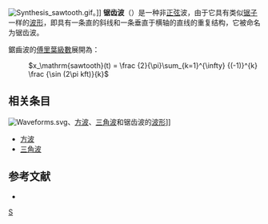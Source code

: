 {{expand language|1=en|page=Sawtooth wave|time=2019-09-08T11:36:22+00:00}}
{{expert|time=2019-09-08T11:36:22+00:00}}
[[Image:Synthesis_sawtooth.gif|thumb]]。]]
'''锯齿波'''（{{lang-en|'''sawtooth wave'''}}）是一种非[[正弦曲线|正弦]]波，由于它具有类似[[锯子|锯子]]一样的[[波形|波形]]，即具有一条直的斜线和一条垂直于横轴的直线的重复结构，它被命名为锯齿波。

鋸齒波的[[傅里葉級數|傅里葉級數]]展開為：
: <math>x_\mathrm{sawtooth}(t) = \frac {2}{\pi}\sum_{k=1}^{\infty} {(-1)}^{k} \frac {\sin (2\pi kft)}{k} </math>

== 相关条目 ==
{{Listen|filename=Sawtooth-aliasingdemo.ogg|title=Sawtooth aliasing demo|description=Sawtooth waves played bandlimited and aliased at 440 Hz, 880 Hz, and 1760 Hz |format=[[Ogg|Ogg]]}}
[[Image:Waveforms.svg|thumb]]、[[方波|方波]]、[[三角波|三角波]]和锯齿波的[[波形|波形]]]]
*[[方波|方波]]
*[[三角波|三角波]]

== 参考文献 ==
{{reflist}}
*{{cite book | author=Hugh L. Montgomery | authorlink=Hugh Montgomery (mathematician) | coauthors=[[Robert_Charles_Vaughan_(mathematician)|Robert C. Vaughan]] | title=Multiplicative number theory I. Classical theory | series=Cambridge tracts in advanced mathematics | volume=97 | year=2007 | isbn=0-521-84903-9 | pages=536–537}}

[[Category:信号处理|S]]